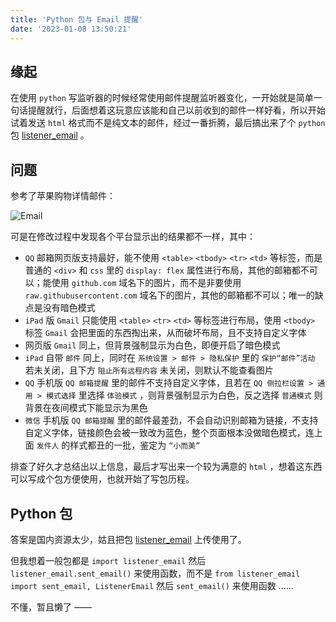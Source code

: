 ```yaml
---
title: 'Python 包与 Email 提醒'
date: '2023-01-08 13:50:21'
---
```


## 缘起

在使用 `python` 写监听器的时候经常使用邮件提醒监听器变化，一开始就是简单一句话提醒就行，后面想着这玩意应该能和自己以前收到的邮件一样好看，所以开始试着发送 `html` 格式而不是纯文本的邮件，经过一番折腾，最后搞出来了个 `python` 包 [listener_email](https://github.com/Cierra-Runis/listener_email) 。

## 问题

参考了苹果购物详情邮件：

![Email](/post/email.png)

可是在修改过程中发现各个平台显示出的结果都不一样，其中：

- `QQ` 邮箱网页版支持最好，能不使用 `<table>` `<tbody>` `<tr>` `<td>` 等标签，而是普通的 `<div>` 和 `css` 里的 `display: flex` 属性进行布局，其他的邮箱都不可以；能使用 `github.com` 域名下的图片，而不是非要使用 `raw.githubusercontent.com` 域名下的图片，其他的邮箱都不可以；唯一的缺点是没有暗色模式
- `iPad` 版 `Gmail` 只能使用 `<table>` `<tr>` `<td>` 等标签进行布局，使用 `<tbody>` 标签 `Gmail` 会把里面的东西掏出来，从而破坏布局，且不支持自定义字体
- 网页版 `Gmail` 同上，但背景强制显示为白色，即便开启了暗色模式
- `iPad` 自带 `邮件` 同上，同时在 `系统设置 > 邮件 > 隐私保护` 里的 `保护“邮件”活动` 若未关闭，且下方 `阻止所有远程内容` 未关闭，则默认不能查看图片
- `QQ` 手机版 `QQ 邮箱提醒` 里的邮件不支持自定义字体，且若在 `QQ 侧拉栏设置 > 通用 > 模式选择` 里选择 `体验模式` ，则背景强制显示为白色，反之选择 `普通模式` 则背景在夜间模式下能显示为黑色
- `微信` 手机版 `QQ 邮箱提醒` 里的邮件最差劲，不会自动识别邮箱为链接，不支持自定义字体，链接颜色会被一致改为蓝色，整个页面根本没做暗色模式，连上面 `发件人` 的样式都丑的一批，鉴定为 `“小而美”`

排查了好久才总结出以上信息，最后才写出来一个较为满意的 `html` ，想着这东西可以写成个包方便使用，也就开始了写包历程。

## Python 包

答案是国内资源太少，姑且把包 [listener_email](https://github.com/Cierra-Runis/listener_email) 上传使用了。

但我想着一般包都是 `import listener_email` 然后 `listener_email.sent_email()` 来使用函数，而不是 `from listener_email import sent_email, ListenerEmail` 然后 `sent_email()` 来使用函数 ……

不懂，暂且懒了 ——
